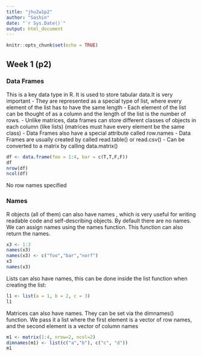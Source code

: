 ```yaml
---
title: "jhu2w1p2"
author: "Sashin"
date: "`r Sys.Date()`"
output: html_document
---
```


```r
knitr::opts_chunk$set(echo = TRUE)
```

## Week 1 (p2)
### Data Frames
This is a key data type in R. It is used to store tabular data.It is very
important
- They are represented as a special type of list, where every element of the
list has to have the same length
- Each element of the list can be thought of as a column and the length
of the list is the number of rows.
- Unlike matrices, data frames can store different classes of objects in each
column (like lists) (matrices must have every element be the same class)
- Data Frames also have a special attribute called row.names
- Data Frames are usually created by called read.table() or read.csv()
- Can be converted to a matrix by calling data.matrix()

```r
df <- data.frame(foo = 1:4, bar = c(T,T,F,F))
df
nrow(df)
ncol(df)
```
No row names specified


### Names
R objects (all of them) can also have names , which is very useful for writing
readable code and self-describing objects. By default there are no names.
We can assign names using the names function. This function can also return 
the names.
```r
x3 <- 1:3
names(x3)
names(x3) <- c("foo","bar","norf")
x3
names(x3)
```

Lists can also have names, this can be done inside the list function when
creating the list:
```r
l1 <- list(a = 1, b = 2, c = 3)
l1
```

Matrices can also have names. They can be set via the dimnames() function.
We pass it a list where the first element is a vector of row names, and the
second element is a vector of column names

```r
m1 <- matrix(1:4, nrow=2, ncol=2)
dimnames(m1) <- list(c("a","b"), c("c", "d"))
m1
```

